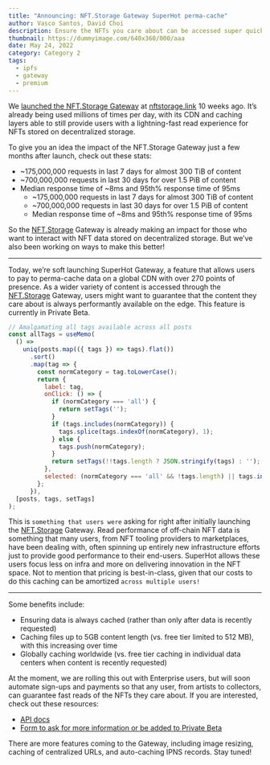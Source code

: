 ```yaml
---
title: "Announcing: NFT.Storage Gateway SuperHot perma-cache"
author: Vasco Santos, David Choi
description: Ensure the NFTs you care about can be accessed super quickly
thumbnail: https://dummyimage.com/640x360/000/aaa
date: May 24, 2022
category: Category 2
tags:
  - ipfs
  - gateway
  - premium
---
```


We [launched the NFT.Storage Gateway](https://nft.storage/blog/post/2022-03-08-gateway-release/) at [nftstorage.link](http://nftstorage.link) 10 weeks ago. It’s already being used millions of times per day, with its CDN and caching layers able to still provide users with a lightning-fast read experience for NFTs stored on decentralized storage.

To give you an idea the impact of the NFT.Storage Gateway just a few months after launch, check out these stats:

- ~175,000,000 requests in last 7 days for almost 300 TiB of content
- ~700,000,000 requests in last 30 days for over 1.5 PiB of content
- Median response time of ~8ms and 95th% response time of 95ms
  - ~175,000,000 requests in last 7 days for almost 300 TiB of content
  - ~700,000,000 requests in last 30 days for over 1.5 PiB of content
  - Median response time of ~8ms and 95th% response time of 95ms

So the [NFT.Storage](http://NFT.Storage) Gateway is already making an impact for those who want to interact with NFT data stored on decentralized storage. But we’ve also been working on ways to make this better!

---------------------------------------

Today, we’re soft launching SuperHot Gateway, a feature that allows users to pay to perma-cache data on a global CDN with over 270 points of presence. As a wider variety of content is accessed through the [NFT.Storage](http://NFT.Storage) Gateway, users might want to guarantee that the content they care about is always performantly available on the edge. This feature is currently in Private Beta.

```js
// Amalgamating all tags available across all posts
const allTags = useMemo(
  () =>
    uniq(posts.map(({ tags }) => tags).flat())
      .sort()
      .map(tag => {
        const normCategory = tag.toLowerCase();
        return {
          label: tag,
          onClick: () => {
            if (normCategory === 'all') {
              return setTags('');
            }
            if (tags.includes(normCategory)) {
              tags.splice(tags.indexOf(normCategory), 1);
            } else {
              tags.push(normCategory);
            }
            return setTags(!!tags.length ? JSON.stringify(tags) : '');
          },
          selected: (normCategory === 'all' && !tags.length) || tags.includes(normCategory),
        };
      }),
  [posts, tags, setTags]
);
```

This is `something that users were` asking for right after initially launching the [NFT.Storage](http://NFT.Storage) Gateway. Read performance of off-chain NFT data is something that many users, from NFT tooling providers to marketplaces, have been dealing with, often spinning up entirely new infrastructure efforts just to provide good performance to their end-users. SuperHot allows these users focus less on infra and more on delivering innovation in the NFT space. Not to mention that pricing is best-in-class, given that our costs to do this caching can be amortized `across multiple users!`

--------

Some benefits include:

- Ensuring data is always cached (rather than only after data is recently requested)
- Caching files up to 5GB content length (vs. free tier limited to 512 MB), with this increasing over time
- Globally caching worldwide (vs. free tier caching in individual data centers when content is recently requested)

At the moment, we are rolling this out with Enterprise users, but will soon automate sign-ups and payments so that any user, from artists to collectors, can guarantee fast reads of the NFTs they care about. If you are interested, check out these resources:

- [API docs](https://nftstorage.link/api-docs)
- [Form to ask for more information or be added to Private Beta](https://nftstorage.link/#superhot)

There are more features coming to the Gateway, including image resizing, caching of centralized URLs, and auto-caching IPNS records. Stay tuned!
